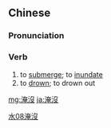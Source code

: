 {{also|淹没}}
==Chinese==
{{zh-forms|s=淹没}}

===Pronunciation===
{{zh-pron
|m=yānmò
|c=jim1 mut6
|h=pfs=yîm-mu̍t
|mn=qz,xm,zz:iam-bu̍t/xm,zz:im-boa̍t
|cat=v
}}

===Verb===
{{zh-verb}}

# to [[submerge]]; to [[inundate]]
# to [[drown]]; to drown out

[[Category:Advanced Mandarin|水08淹沒]]

[[mg:淹沒]]
[[ja:淹沒]]